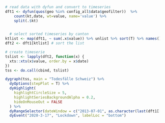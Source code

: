 ```r
# read data with dyfun and convert to timeseries
dft1 <- dyfun(quos(geo %in% config_all$data$geofilter))  %>%
    count(kt,date, wt=value, name='value') %>%
    split(.$kt)

  
  # select sorted timeseries by canton
ktlist <- map(dft1, ~ sum(.x$value)) %>% unlist %>% sort(T) %>% names()
dft2 <- dft1[ktlist] # sort the list

# create timeserie
tslist <- lapply(dft2, function(x) {
  xts::xts(x$value, order.by = x$date)
})
tss <- do.call(cbind, tslist)

dygraph(tss, main = "Todesfälle Schweiz") %>%
  dyOptions(stepPlot = T) %>%
  dyHighlight(
    highlightCircleSize = 5,
    highlightSeriesBackgroundAlpha = 0.2,
    hideOnMouseOut = FALSE
  ) %>%
  dyRangeSelector(dateWindow = c("2013-07-01", as.character(last(dft1[[1]]$date)))) %>%
  dyEvent("2020-3-17", "Lockdown", labelLoc = "bottom")
```
